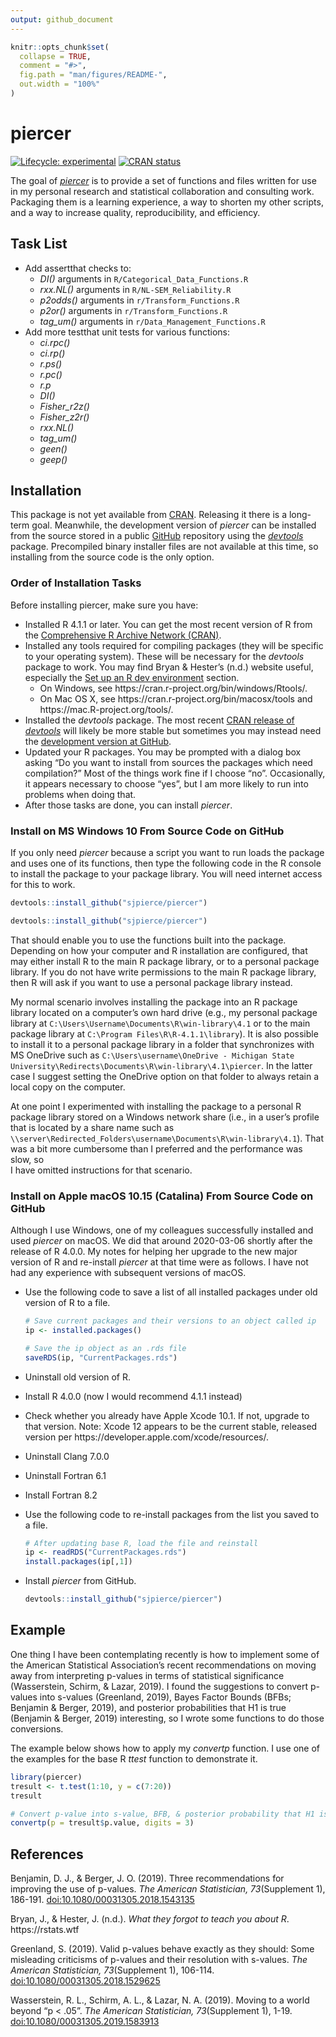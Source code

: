 ```yaml
---
output: github_document
---
```


<!-- README.md is generated from README.Rmd. Please edit that file -->

```r
knitr::opts_chunk$set(
  collapse = TRUE,
  comment = "#>",
  fig.path = "man/figures/README-",
  out.width = "100%"
)
```
# piercer

<!-- badges: start -->
[![Lifecycle: experimental](https://img.shields.io/badge/lifecycle-experimental-orange.svg)](https://www.tidyverse.org/lifecycle/#experimental)
[![CRAN status](https://www.r-pkg.org/badges/version/piercer)](https://CRAN.R-project.org/package=piercer)
<!-- badges: end -->

The goal of [*piercer*](https://github.com/sjpierce/piercer) is to provide a set 
of functions and files written for use in my personal research and statistical
collaboration and consulting work. Packaging them is a learning experience, a 
way to shorten my other scripts, and a way to increase quality, reproducibility,
and efficiency.

## Task List 
* Add assertthat checks to:
    * *DI()* arguments in `R/Categorical_Data_Functions.R`
    * *rxx.NL()* arguments in `R/NL-SEM_Reliability.R`
    * *p2odds()* arguments in `r/Transform_Functions.R`
    * *p2or()* arguments in `r/Transform_Functions.R`
    * *tag_um()* arguments in `r/Data_Management_Functions.R`
* Add more testthat unit tests for various functions:
    * *ci.rpc()* 
    * *ci.rp()*
    * *r.ps()*
    * *r.pc()*
    * *r.p*
    * *DI()*
    * *Fisher_r2z()*
    * *Fisher_z2r()*
    * *rxx.NL()*
    * *tag_um()*
    * *geen()*
    * *geep()*

## Installation
This package is not yet available from [CRAN](https://CRAN.R-project.org). 
Releasing it there is a long-term goal. Meanwhile, the development version of
*piercer* can be installed from the source stored in a public
[GitHub](https://github.com) repository using the 
[*devtools*](https://devtools.r-lib.org/) package. Precompiled binary 
installer files are not available at this time, so installing from the source
code is the only option. 

### Order of Installation Tasks
Before installing piercer, make sure you have:

* Installed R 4.1.1 or later. You can get the most recent version of R from the 
  [Comprehensive R Archive Network (CRAN)](https://cran.r-project.org/). 
* Installed any tools required for compiling packages (they will be specific
  to your operating system). These will be necessary for the *devtools* package
  to work. You may find Bryan & Hester's (n.d.) website useful, especially the 
  [Set up an R dev environment](https://rstats.wtf/set-up-an-r-dev-environment.html)
  section. 
    * On Windows, see https://cran.r-project.org/bin/windows/Rtools/. 
    * On Mac OS X, see https://cran.r-project.org/bin/macosx/tools and 
      https://mac.R-project.org/tools/. 
* Installed the *devtools* package. The most recent 
  [CRAN release of *devtools*](https://cran.r-project.org/package=devtools) 
  will likely be more stable but sometimes you may instead need the 
  [development version at GitHub](https://github.com/r-lib/devtools).
* Updated your R packages. You may be prompted with a dialog box asking "Do you 
  want to install from sources the packages which need compilation?" Most of the
  things work fine if I choose "no". Occasionally, it appears necessary to 
  choose "yes", but I am more likely to run into problems when doing that.  
* After those tasks are done, you can install *piercer*.

### Install on MS Windows 10 From Source Code on GitHub
If you only need *piercer* because a script you want to run loads the package 
and uses one of its functions, then type the following code in the R 
console to install the package to your package library. You will need internet
access for this to work.

```r
devtools::install_github("sjpierce/piercer")
```

```r
devtools::install_github("sjpierce/piercer")
```

That should enable you to use the functions built into the package. Depending on
how your computer and R installation are configured, that may either install 
R to the main R package library, or to a personal package library. If you do not
have write permissions to the main R package library, then R will ask if you 
want to use a personal package library instead. 

My normal scenario involves installing the package into an R package library 
located on a computer's own hard drive (e.g., my personal package library at 
`C:\Users\Username\Documents\R\win-library\4.1` or to the main package library 
at `C:\Program Files\R\R-4.1.1\library`). It is also possible to install it to a 
personal package library in a folder that synchronizes with MS OneDrive such as 
`C:\Users\username\OneDrive - Michigan State University\Redirects\Documents\R\win-library\4.1\piercer`. 
In the latter case I suggest setting the OneDrive option on that folder to 
always retain a local copy on the computer.

At one point I experimented with installing the package to a personal R package
library stored on a Windows network share (i.e., in a user's profile that is
located by a share name such as
`\\server\Redirected_Folders\username\Documents\R\win-library\4.1`). 
That was a bit more cumbersome than I preferred and the performance was slow, so  
I have omitted instructions for that scenario. 

### Install on Apple macOS 10.15 (Catalina) From Source Code on GitHub 
Although I use Windows, one of my colleagues successfully installed and used 
*piercer* on macOS. We did that around 2020-03-06 shortly after the release of
R 4.0.0. My notes for helping her upgrade to the new major version of R and 
re-install *piercer* at that time were as follows. I have not had any experience
with subsequent versions of macOS. 

* Use the following code to save a list of all installed packages under old
  version of R to a file. 
  ```r
  # Save current packages and their versions to an object called ip
  ip <- installed.packages()
  
  # Save the ip object as an .rds file
  saveRDS(ip, "CurrentPackages.rds")
  ```
* Uninstall old version of R. 
* Install R 4.0.0 (now I would recommend 4.1.1 instead)
* Check whether you already have Apple Xcode 10.1. If not, upgrade to that 
  version. Note: Xcode 12 appears to be the current stable, released version
  per https://developer.apple.com/xcode/resources/. 
* Uninstall Clang 7.0.0
* Uninstall Fortran 6.1
* Install Fortran 8.2
* Use the following code to re-install packages from the list you saved to a
  file.
  ```r
  # After updating base R, load the file and reinstall
  ip <- readRDS("CurrentPackages.rds")
  install.packages(ip[,1])
  ```
* Install *piercer* from GitHub.
  ```r
  devtools::install_github("sjpierce/piercer")
  ```

## Example
One thing I have been contemplating recently is how to implement some of the 
American Statistical Association's recent recommendations on moving away from 
interpreting p-values in terms of statistical significance (Wasserstein, Schirm,
& Lazar, 2019). I found the suggestions to convert p-values into s-values
(Greenland, 2019), Bayes Factor Bounds (BFBs; Benjamin & Berger, 2019), and 
posterior probabilities that H1 is true (Benjamin & Berger, 2019) interesting, 
so I wrote some functions to do those conversions. 

The example below shows how to apply my *convertp* function. I use one of the 
examples for the base R *ttest* function to demonstrate it. 

```r
library(piercer)
tresult <- t.test(1:10, y = c(7:20))
tresult

# Convert p-value into s-value, BFB, & posterior probability that H1 is true. 
convertp(p = tresult$p.value, digits = 3)
```

## References
Benjamin, D. J., & Berger, J. O. (2019). Three recommendations for improving the
use of p-values. *The American Statistician, 73*(Supplement 1), 186-191. 
[doi:10.1080/00031305.2018.1543135](https://doi.org/10.1080/00031305.2018.1543135)

Bryan, J., & Hester, J. (n.d.). *What they forgot to teach you about R*. 
https://rstats.wtf

Greenland, S. (2019). Valid p-values behave exactly as they should: Some 
misleading criticisms of p-values and their resolution with s-values. 
*The American Statistician, 73*(Supplement 1), 106-114.
[doi:10.1080/00031305.2018.1529625](https://doi.org/10.1080/00031305.2018.1529625)

Wasserstein, R. L., Schirm, A. L., & Lazar, N. A. (2019). Moving to a world
beyond "p < .05". *The American Statistician, 73*(Supplement 1), 1-19. 
[doi:10.1080/00031305.2019.1583913](https://doi.org/10.1080/00031305.2019.1583913)
